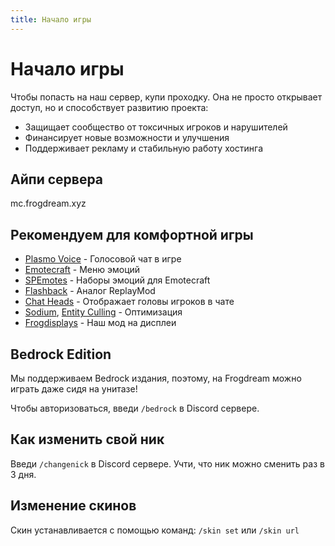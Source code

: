 ```yaml
---
title: Начало игры
---
```


# Начало игры

Чтобы попасть на наш сервер, купи проходку. Она не просто открывает доступ, но и способствует развитию проекта:

- Защищает сообщество от токсичных игроков и нарушителей
- Финансирует новые возможности и улучшения
- Поддерживает рекламу и стабильную работу хостинга

## Айпи сервера

<InfoBox color="green" copiable>
  mc.frogdream.xyz
</InfoBox>

## Рекомендуем для комфортной игры

- [Plasmo Voice](https://modrinth.com/plugin/plasmo-voice) - Голосовой чат в игре
- [Emotecraft](https://modrinth.com/plugin/emotecraft) - Меню эмоций
- [SPEmotes](https://docs.google.com/document/d/1AK0w8M1_oZ3Z3VxoETT4QJ-OjVsP1AzqE0kHhSazymQ/edit?tab=t.0) - Наборы эмоций для Emotecraft
- [Flashback](https://modrinth.com/mod/flashback) - Аналог ReplayMod
- [Chat Heads](https://modrinth.com/mod/chat-heads) - Отображает головы игроков в чате
- [Sodium](https://modrinth.com/mod/sodium), [Entity Culling](https://modrinth.com/mod/entityculling) - Оптимизация
- [Frogdisplays](https://modrinth.com/mod/frogdisplays) - Наш мод на дисплеи

<ButtonLink
  href="/assets/getting-started/FrogSborka 1.0.0.mrpack"
  text="Готовая сборка"
/>

## Bedrock Edition

Мы поддерживаем Bedrock издания, поэтому, на Frogdream можно играть даже сидя на унитазе!

Чтобы авторизоваться, введи `/bedrock` в Discord сервере.

## Как изменить свой ник

Введи `/changenick` в Discord сервере. Учти, что ник можно сменить раз в 3 дня.

## Изменение скинов

Скин устанавливается с помощью команд: `/skin set` или `/skin url`
